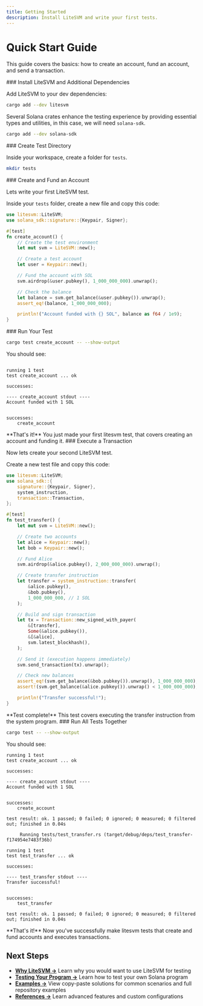 ```yaml
---
title: Getting Started
description: Install LiteSVM and write your first tests.
---
```



# Quick Start Guide

This guide covers the basics: how to create an account, fund an account, and send a transaction.

<Steps>

<Step>
### Install LiteSVM and Additional Dependencies

Add LiteSVM to your dev dependencies:

```bash
cargo add --dev litesvm
```

Several Solana crates enhance the testing experience by providing essential types and utilities, in this case, we will need `solana-sdk`.

```bash
cargo add --dev solana-sdk
```

</Step>

<Step>
### Create Test Directory

Inside your workspace, create a folder for `tests`.

```bash
mkdir tests
```

</Step>

<Step>
### Create and Fund an Account

Lets write your first LiteSVM test.

Inside your `tests` folder, create a new file and copy this code:

```rust title="tests/create_account.rs"
use litesvm::LiteSVM;
use solana_sdk::signature::{Keypair, Signer};

#[test]
fn create_account() {
    // Create the test environment
    let mut svm = LiteSVM::new();

    // Create a test account
    let user = Keypair::new();

    // Fund the account with SOL
    svm.airdrop(&user.pubkey(), 1_000_000_000).unwrap();

    // Check the balance
    let balance = svm.get_balance(&user.pubkey()).unwrap();
    assert_eq!(balance, 1_000_000_000);

    println!("Account funded with {} SOL", balance as f64 / 1e9);
}
```

</Step>

<Step>
### Run Your Test

```bash
cargo test create_account -- --show-output
```

You should see:

```

running 1 test
test create_account ... ok

successes:

---- create_account stdout ----
Account funded with 1 SOL


successes:
    create_account
```

<Callout type="success">
  **That's it!** You just made your first litesvm test, that covers creating an
  account and funding it.
</Callout>

</Step>

<Step>
### Execute a Transaction

Now lets create your second LiteSVM test.

Create a new test file and copy this code:

```rust title="tests/transfer_test.rs"
use litesvm::LiteSVM;
use solana_sdk::{
    signature::{Keypair, Signer},
    system_instruction,
    transaction::Transaction,
};

#[test]
fn test_transfer() {
    let mut svm = LiteSVM::new();

    // Create two accounts
    let alice = Keypair::new();
    let bob = Keypair::new();

    // Fund Alice
    svm.airdrop(&alice.pubkey(), 2_000_000_000).unwrap();

    // Create transfer instruction
    let transfer = system_instruction::transfer(
        &alice.pubkey(),
        &bob.pubkey(),
        1_000_000_000, // 1 SOL
    );

    // Build and sign transaction
    let tx = Transaction::new_signed_with_payer(
        &[transfer],
        Some(&alice.pubkey()),
        &[&alice],
        svm.latest_blockhash(),
    );

    // Send it (execution happens immediately)
    svm.send_transaction(tx).unwrap();

    // Check new balances
    assert_eq!(svm.get_balance(&bob.pubkey()).unwrap(), 1_000_000_000);
    assert!(svm.get_balance(&alice.pubkey()).unwrap() < 1_000_000_000);

    println!("Transfer successful!");
}
```

<Callout type="success">
  **Test complete!** This test covers executing the transfer instruction from
  the system program.
</Callout>

</Step>

<Step>
### Run All Tests Together

```bash
cargo test -- --show-output
```

You should see:

```
running 1 test
test create_account ... ok

successes:

---- create_account stdout ----
Account funded with 1 SOL


successes:
    create_account

test result: ok. 1 passed; 0 failed; 0 ignored; 0 measured; 0 filtered out; finished in 0.04s

     Running tests/test_transfer.rs (target/debug/deps/test_transfer-f174954e7483f36b)

running 1 test
test test_transfer ... ok

successes:

---- test_transfer stdout ----
Transfer successful!


successes:
    test_transfer

test result: ok. 1 passed; 0 failed; 0 ignored; 0 measured; 0 filtered out; finished in 0.04s

```

<Callout type="success">
  **That's it!** Now you've successfully make litesvm tests that create and fund accounts and executes transactions. 
</Callout>
</Step>

</Steps>

## Next Steps

- **[Why LiteSVM →](/docs/core-concepts)** Learn why you would want to use LiteSVM for testing
- **[Testing Your Program →](/docs/testing-your-program)** Learn how to test your own Solana program
- **[Examples →](/docs/examples)** View copy-paste solutions for common scenarios and full repository examples
- **[References →](/docs/complete-examples)** Learn advanced features and custom configurations

